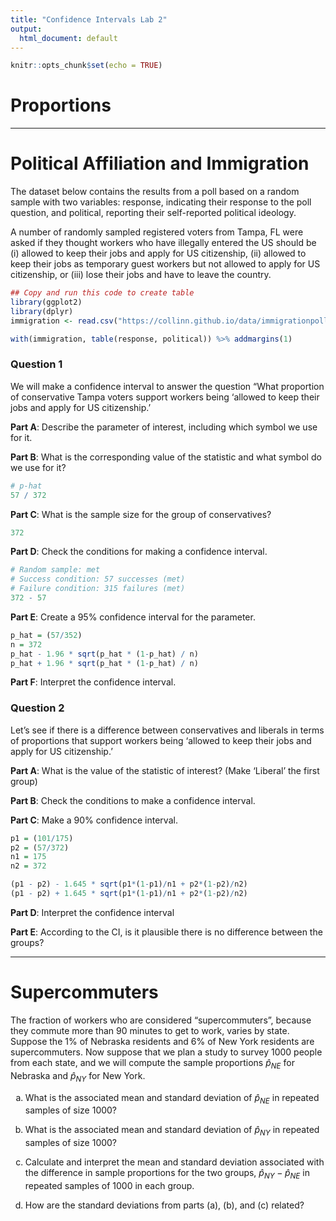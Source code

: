---
title: "Confidence Intervals Lab 2"
output:
  html_document: default
---

```{r setup, include=FALSE}
knitr::opts_chunk$set(echo = TRUE)
```

<!-- # Practice with Normal and t-distribution quantiles -->

<!-- We saw in the previous lab that the `pnorm()` function could be used to find probabilities associated with specific values for the Normal distribution. -->

<!-- ```{r} -->
<!-- pnorm(-1.96); pnorm(1.96, lower.tail=F) -->
<!-- ``` -->
<!-- i.e.: the probability below -1.96 and above 1.96 are both .025 on a standard normal distribution -->

<!-- --- -->

<!-- The R functions `qnorm()` and `qt()` do the opposite: They give the cutoff that corresponds to a probability that we put in the function.  -->

<!-- In order to use `qnorm()` we must give it -->

<!-- 1) the probability -->
<!-- 2) the mean (optional) -->
<!-- 3) the standard deviation (optional) -->

<!-- **Note:** If you do not specify the mean and standard deviation `qnorm()` defaults to the standard normal distribution N(0,1). -->

<!-- ```{r} -->
<!-- qnorm(.025) -->
<!-- qnorm(.975) -->
<!-- ``` -->

<!-- These correspond to the cutoffs we use in a 95\% confidence interval when we know $\sigma$'s value. These also correspond to the middle 95\% of the standard normal distribution because .975-.025 = .95 -->

<!-- When we want to use a different confidence \% for our CI, we need to use values different from .025 and .975. -->

<!-- We will do this by using $\alpha$ for a 100(1-$\alpha$)\% CI. -->
<!-- The values will be $\alpha / 2$ and $1-(\alpha / 2)$. -->

<!-- For the 95\% CI we have $\alpha = .05$ and so that gave us the cutoffs $\alpha / 2 = .05 / 2 = .025$ and $1-(\alpha / 2)= 1-(.05 / 2) = .975$. We will actually get the same value just with a different sign (positive or negative) for each of these, so we will only care about the positive one from here on out. -->

<!-- The `qt()` function will work very similar. We input the cutoffs according the the confidence \% with the $\alpha$ values and it gives us the corresponding quantiles of the t-distribution instead of the normal distribution. We also need to include the degrees of freedom for the normal distribution. -->

<!-- ```{r} -->
<!-- # 95\% CI quantile cutoffs -->
<!-- # for a sample with sample size = 34 (n=34) -->
<!-- qt(.975, df=33) -->
<!-- ``` -->

<!-- This tells us we need to add and subtract 2.03 SE's in our 95\% CI for the mean using the t-distribution with df=33. -->

<!-- Use the `qnorm()` and `qt()` functions to answer the following: -->

<!-- ### Question 1 -->

<!-- **Part A:** How many SE's will we add and subtract for a 99\% CI using the normal distribution? -->

<!-- ```{r, echo=F, include=F} -->
<!-- qnorm(.995) -->
<!-- ``` -->
<!-- **Part B:** How many SE's will we add and subtract for a 90\% CI using the normal distribution? -->

<!-- ```{r, echo=F, include=F} -->
<!-- qnorm(.95) -->
<!-- ``` -->

<!-- **Part C:** How many SE's will we add and subtract for a 95\% CI using the t-distribution with a sample size of 30? -->

<!-- ```{r, echo=F, include=F} -->
<!-- qt(.975, df=29) -->
<!-- ``` -->

<!-- **Part D:** How many SE's will we add and subtract for a 95\% CI using the t-distribution with a sample size of 200? -->

<!-- ```{r, echo=F, include=F} -->
<!-- qt(.975, df=199) -->
<!-- ``` -->

<!-- **Part E:** Using your answer to A and B, what do we notice about the relationship between confidence level and interval width? -->

<!-- **Part F:** How does the width of CI made using the t-distribution compare to the width of a CI made using the Normal distribution (for the same confidence level)? -->

<!-- --- -->

<!-- # Mercury in Fish (revisited) Pt. 1 -->

<!-- We are going to work on a problem similar to the yellowfin tuna and mercury levels we covered in the previous lab. Before, we knew the values for the population mean and standard deviation. Most of the time we will not know these. -->

<!-- For this example, suppose the pop. mean and standard deviation are not known. ($\mu$ = ?, $\sigma$ = ?). Do not use the values from the previous lab. -->

<!-- **Research Question**: What is the pop. mean mercury level (micro-grams mercury per gram of fish) of yellowfin tuna? -->

<!-- To answer this question, scientists recorded the mercury levels in 48 randomly selected yellowfin tuna caught in different locations throughout the fish' natural range. The mean mercury level in the sample was .388 with a std. dev. of 0.12. For the purpose of this lab, assume this is a representative sample. -->

<!-- **Note:** Since we do not know $\sigma$ we cannot use the Normal distribution for a CI, we need to use the t-distribution -->

<!-- ### Question 2 -->

<!-- **Part A:** Describe the parameter of interest in context. State whether we know the value. -->

<!-- **Part B:** Describe the statistic of interest in context. State whether we know the value. -->

<!-- **Part C:** Explain what the conditions are to make a CI using the t-distribution and why they are met in this example. -->

<!-- **Part D:** How many SE's do we need to add and subtract to make a 90\% CI with our data? -->

<!-- ```{r, echo=F, include=F} -->
<!-- qt(.95, df=47) -->
<!-- ``` -->

<!-- **Part E:** Make a 90\% CI for the parameter. (Show work) -->

<!-- ```{r, echo=F, include=F} -->
<!-- .388 - 1.68 * .12 / sqrt(48) -->
<!-- .388 + 1.68 * .12 / sqrt(48) -->
<!-- ``` -->

<!-- **Part F:** Interpret this confidence interval in context. We should be able to use this interpretation to answer the research question. -->

<!-- --- -->

<!-- # Mercury in Fish Pt. 2 -->

<!-- Suppose the 48 fish were actually caught using random samples from 2 different locations: 1) gulf of Mexico and 2) east coast of Japan. We could look at answering a different research question: -->

<!-- **Research Question:** What is the difference in pop. mean mercury levels for yellowfin tuna in the Gulf of Mexico vs. off the east coast of Japan? -->

<!-- #### Gulf of Mexico sample -->
<!-- There were 20 fish caught in the gulf of Mexico with a sample mean of 0.413 and std. dev. of 0.15 -->

<!-- #### East Coast of Japan sample -->
<!-- There were 28 fish caught off the east coast of Japan with a sample mean of 0.370 and std. dev. of 0.10 -->


<!-- ### Question 3 -->

<!-- **Part A:** Explain why the conditions to make a 95\% CI for the difference in pop. means using a t-distribution are not met for this sample. (regardless, we will continue for practice) -->

<!-- **Part B:** What is the df for the t-distribution we will use and how many SE's will we add and subtract for our 95\% CI? -->

<!-- ```{r, echo=F, include=F} -->
<!-- df = 19 -->
<!-- t = qt(.975, df=19) -->
<!-- t -->
<!-- ``` -->

<!-- **Part C:** What is the value of the SE? -->

<!-- ```{r, echo=F, include=F} -->
<!-- SE = sqrt(.15^2 / 20 + .1^2 / 28) -->
<!-- SE -->
<!-- ``` -->


<!-- **Part D:** Make a 95\% CI for the difference in pop. means (keep track of subtraction order) -->

<!-- ```{r, echo=F, include=F} -->
<!-- (.413 - .370) - t*SE -->
<!-- (.413 - .370) + t*SE -->
<!-- ``` -->

<!-- **Part E:** Interpret the confidence interval in context. -->

<!-- **Part F:** According to the confidence interval, is it plausible there is actually no difference in pop. mean mercury levels? -->

# Proportions

---

# Political Affiliation and Immigration

The dataset below contains the results from a poll based on a random sample with two variables: response, indicating their response to the poll question, and political, reporting their self-reported political ideology.

A number of randomly sampled registered voters from Tampa, FL were asked if they thought workers who have illegally entered the US should be (i) allowed to keep their jobs and apply for US citizenship, (ii) allowed to keep their jobs as temporary guest workers but not allowed to apply for US citizenship, or (iii) lose their jobs and have to leave the country.

```{r, message=F}
## Copy and run this code to create table
library(ggplot2)
library(dplyr)
immigration <- read.csv("https://collinn.github.io/data/immigrationpoll.csv")

with(immigration, table(response, political)) %>% addmargins(1)
```



### Question 1

We will make a confidence interval to answer the question "What proportion of conservative Tampa voters support workers being 'allowed to keep their jobs and apply for US citizenship.'

**Part A**: Describe the parameter of interest, including which symbol we use for it.

**Part B**: What is the corresponding value of the statistic and what symbol do we use for it?

```{r, echo=F, include=F}
# p-hat
57 / 372
```

**Part C**: What is the sample size for the group of conservatives?

```{r, echo=F, include=F}
372
```

**Part D**: Check the conditions for making a confidence interval.

```{r, echo=F, include=F}
# Random sample: met
# Success condition: 57 successes (met)
# Failure condition: 315 failures (met)
372 - 57
```


**Part E**: Create a 95\% confidence interval for the parameter.

```{r, echo=F, include=F}
p_hat = (57/352)
n = 372
p_hat - 1.96 * sqrt(p_hat * (1-p_hat) / n)
p_hat + 1.96 * sqrt(p_hat * (1-p_hat) / n)
```


**Part F**: Interpret the confidence interval. 

### Question 2

Let's see if there is a difference between conservatives and liberals in terms of proportions that support workers being 'allowed to keep their jobs and apply for US citizenship.'

**Part A**: What is the value of the statistic of interest? (Make 'Liberal' the first group)

**Part B**: Check the conditions to make a confidence interval.

**Part C**: Make a 90\% confidence interval.

```{r, echo=F, include=F}
p1 = (101/175)
p2 = (57/372)
n1 = 175
n2 = 372

(p1 - p2) - 1.645 * sqrt(p1*(1-p1)/n1 + p2*(1-p2)/n2)
(p1 - p2) + 1.645 * sqrt(p1*(1-p1)/n1 + p2*(1-p2)/n2)
```

**Part D**: Interpret the confidence interval

**Part E**: According to the CI, is it plausible there is no difference between the groups?

---

# Supercommuters

The fraction of workers who are considered “supercommuters”, because they commute more than 90 minutes to get to work, varies by state. Suppose the 1\% of Nebraska residents and 6\% of New York residents are supercommuters. Now suppose that we plan a study to survey 1000 people from each state, and we will compute the sample proportions $\hat{p}_{NE}$ for Nebraska and $\hat{p}_{NY}$ for New York.

a. What is the associated mean and standard deviation of $\hat{p}_{NE}$ in repeated samples of size 1000?

b. What is the associated mean and standard deviation of $\hat{p}_{NY}$ in repeated samples of size 1000?

c. Calculate and interpret the mean and standard deviation associated with the difference in sample proportions for the two groups, $\hat{p}_{NY} - \hat{p}_{NE}$ in repeated samples of 1000 in each group.

d. How are the standard deviations from parts (a), (b), and (c) related?

